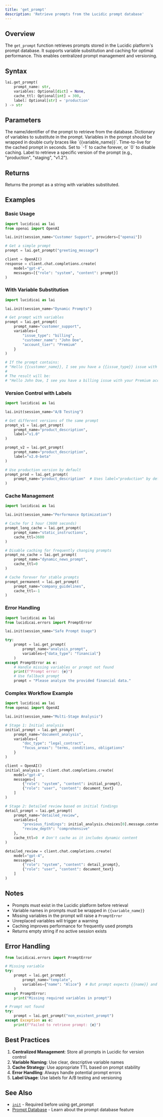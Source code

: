 ```yaml
---
title: 'get_prompt'
description: 'Retrieve prompts from the Lucidic prompt database'
---
```


## Overview

The `get_prompt` function retrieves prompts stored in the Lucidic platform's prompt database. It supports variable substitution and caching for optimal performance. This enables centralized prompt management and versioning.

## Syntax

```python
lai.get_prompt(
    prompt_name: str,
    variables: Optional[dict] = None,
    cache_ttl: Optional[int] = 300,
    label: Optional[str] = 'production'
) -> str
```

## Parameters

<ParamField path="prompt_name" type="string" required>
  The name/identifier of the prompt to retrieve from the database.
</ParamField>

<ParamField path="variables" type="dict" optional>
  Dictionary of variables to substitute in the prompt. Variables in the prompt should be wrapped in double curly braces like `{{variable_name}}`.
</ParamField>

<ParamField path="cache_ttl" type="integer" optional default="300">
  Time-to-live for the cached prompt in seconds. Set to `-1` to cache forever, or `0` to disable caching.
</ParamField>

<ParamField path="label" type="string" optional default="production">
  Label to retrieve a specific version of the prompt (e.g., "production", "staging", "v1.2").
</ParamField>

## Returns

Returns the prompt as a string with variables substituted.

## Examples

### Basic Usage

```python
import lucidicai as lai
from openai import OpenAI

lai.init(session_name="Customer Support", providers=["openai"])

# Get a simple prompt
prompt = lai.get_prompt("greeting_message")

client = OpenAI()
response = client.chat.completions.create(
    model="gpt-4",
    messages=[{"role": "system", "content": prompt}]
)
```

### With Variable Substitution

```python
import lucidicai as lai

lai.init(session_name="Dynamic Prompts")

# Get prompt with variables
prompt = lai.get_prompt(
    prompt_name="customer_support",
    variables={
        "issue_type": "billing",
        "customer_name": "John Doe",
        "account_tier": "Premium"
    }
)

# If the prompt contains:
# "Hello {{customer_name}}, I see you have a {{issue_type}} issue with your {{account_tier}} account."
# 
# The result will be:
# "Hello John Doe, I see you have a billing issue with your Premium account."
```

### Version Control with Labels

```python
import lucidicai as lai

lai.init(session_name="A/B Testing")

# Get different versions of the same prompt
prompt_v1 = lai.get_prompt(
    prompt_name="product_description",
    label="v1.0"
)

prompt_v2 = lai.get_prompt(
    prompt_name="product_description",
    label="v2.0-beta"
)

# Use production version by default
prompt_prod = lai.get_prompt(
    prompt_name="product_description"  # Uses label="production" by default
)
```

### Cache Management

```python
import lucidicai as lai

lai.init(session_name="Performance Optimization")

# Cache for 1 hour (3600 seconds)
prompt_long_cache = lai.get_prompt(
    prompt_name="static_instructions",
    cache_ttl=3600
)

# Disable caching for frequently changing prompts
prompt_no_cache = lai.get_prompt(
    prompt_name="dynamic_news_prompt",
    cache_ttl=0
)

# Cache forever for stable prompts
prompt_permanent = lai.get_prompt(
    prompt_name="company_guidelines",
    cache_ttl=-1
)
```

### Error Handling

```python
import lucidicai as lai
from lucidicai.errors import PromptError

lai.init(session_name="Safe Prompt Usage")

try:
    prompt = lai.get_prompt(
        prompt_name="analysis_prompt",
        variables={"data_type": "financial"}
    )
except PromptError as e:
    # Handle missing variables or prompt not found
    print(f"Prompt error: {e}")
    # Use fallback prompt
    prompt = "Please analyze the provided financial data."
```

### Complex Workflow Example

```python
import lucidicai as lai
from openai import OpenAI

lai.init(session_name="Multi-Stage Analysis")

# Stage 1: Initial analysis
initial_prompt = lai.get_prompt(
    prompt_name="document_analysis",
    variables={
        "doc_type": "legal_contract",
        "focus_areas": "terms, conditions, obligations"
    }
)

client = OpenAI()
initial_analysis = client.chat.completions.create(
    model="gpt-4",
    messages=[
        {"role": "system", "content": initial_prompt},
        {"role": "user", "content": document_text}
    ]
)

# Stage 2: Detailed review based on initial findings
detail_prompt = lai.get_prompt(
    prompt_name="detailed_review",
    variables={
        "previous_findings": initial_analysis.choices[0].message.content,
        "review_depth": "comprehensive"
    },
    cache_ttl=0  # Don't cache as it includes dynamic content
)

detailed_review = client.chat.completions.create(
    model="gpt-4",
    messages=[
        {"role": "system", "content": detail_prompt},
        {"role": "user", "content": document_text}
    ]
)
```

## Notes

- Prompts must exist in the Lucidic platform before retrieval
- Variable names in prompts must be wrapped in `{{variable_name}}`
- Missing variables in the prompt will raise a `PromptError`
- Unreplaced variables will trigger a warning
- Caching improves performance for frequently used prompts
- Returns empty string if no active session exists

## Error Handling

```python
from lucidicai.errors import PromptError

# Missing variable
try:
    prompt = lai.get_prompt(
        prompt_name="template",
        variables={"name": "Alice"}  # But prompt expects {{name}} and {{age}}
    )
except PromptError:
    print("Missing required variables in prompt")

# Prompt not found
try:
    prompt = lai.get_prompt("non_existent_prompt")
except Exception as e:
    print(f"Failed to retrieve prompt: {e}")
```

## Best Practices

1. **Centralized Management**: Store all prompts in Lucidic for version control
2. **Variable Naming**: Use clear, descriptive variable names
3. **Cache Strategy**: Use appropriate TTL based on prompt stability
4. **Error Handling**: Always handle potential prompt errors
5. **Label Usage**: Use labels for A/B testing and versioning

## See Also

- [`init`](/api-reference/api_functions/init) - Required before using get_prompt
- [Prompt Database](/features/prompt-db) - Learn about the prompt database feature